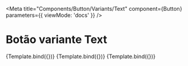

<Meta
  title="Components/Button/Variants/Text"
  component={Button}
  parameters={{
    viewMode: 'docs'
  }}
/>


# Botão variante Text

<Canvas>
  <Story
    name="Text Primary"
    args={{
      children: 'Primary',
      variant: 'text'
    }}
  >
    {Template.bind({})}
  </Story>
  <Story
    name="Text Disabled"
    args={{
      children: 'Disabled',
      variant: 'text',
      disabled: true
    }}
  >
    {Template.bind({})}
  </Story>
  <Story
    name="Text Link"
    args={{
      children: 'Link',
      as: 'link',
      variant: 'text'
    }}
  >
    {Template.bind({})}
  </Story>
</Canvas>
